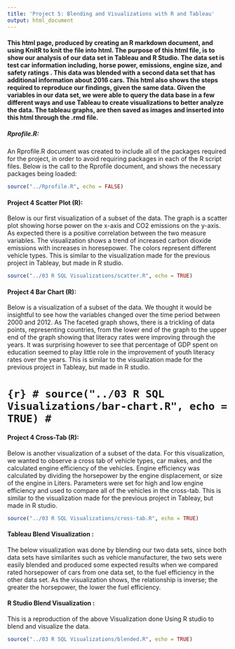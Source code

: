 ```yaml
---
title: 'Project 5: Blending and Visualizations with R and Tableau'
output: html_document
--- 
```


#### This html page, produced by creating an R markdown document, and using KnitR to knit the file into html. The purpose of this html file, is to show our analysis of our data set in Tableau and R Studio. The data set is test car information including, horse power, emissions, engine size, and safety ratings . This data was blended with a second data set that has additional information about 2016 cars. This html also shows the steps required to reproduce our findings, given the same data. Given the variables in our data set, we were able to query the data base in a few different ways and use Tableau to create visualizations to better analyze the data. The tableau graphs, are then saved as images and inserted into this html through the .rmd file.

##### Rprofile.R:
An Rprofile.R document was created to include all of the packages required for the project, in order to avoid requiring packages in each of the R script files. Below is the call to the Rprofile document, and shows the necessary packages being loaded:


```r
source("../Rprofile.R", echo = FALSE)
```



#### Project 4 Scatter Plot (R):
Below is our first visualization of a subset of the data. The graph is a scatter plot showing horse power on the x-axis and CO2 emissions on the y-axis. As expected there is a positive correlation between the two measure variables. The visualization shows a trend of increased carbon dioxide emissions with increases in horesepower. The colors represent different vehicle types. This is similar to the visualization made for the previous project in Tableay, but made in R studio.

```r
source("../03 R SQL Visualizations/scatter.R", echo = TRUE)
```

#### Project 4 Bar Chart (R):
Below is a visualization of a subset of the data. We thought it would be insightful to see how the variables changed over the time period between 2000 and 2012. As The faceted graph shows, there is a trickling of data points, representing countries, from the lower end of the graph to the upper end of the graph showing that literacy rates were improving through the years. It was surprising however to see that percentage of GDP spent on education seemed to play little role in the improvement of youth literacy rates over the years. This is similar to the visualization made for the previous project in Tableay, but made in R studio.

# ```{r}
# source("../03 R SQL Visualizations/bar-chart.R", echo = TRUE)
# ```

#### Project 4 Cross-Tab (R):
Below is another visualization of a subset of the data. For this visualization, we wanted to observe a cross tab of vehicle types, car makes, and the calculated engine efficiency of the vehicles. Engine efficiency was calculated by dividing the horsepower by the engine displacement, or size of the engine in Liters. Parameters were set for high and low engine efficiency and used to compare all of the vehicles in the cross-tab. This is similar to the visualization made for the previous project in Tableay, but made in R studio.

```r
source("../03 R SQL Visualizations/cross-tab.R", echo = TRUE)
```


#### Tableau Blend Visualization :
The below visualization was done by blending our two data sets, since both data sets have similarites such as vehicle manufacturer, the two sets were easily blended and produced some expected results when we compared rated horsepower of cars from one data set, to the fuel efficiency in the other data set. As the visualization shows, the relationship is inverse; the greater the horsepower, the lower the fuel efficiency.


#### R Studio Blend Visualization :
This is a reproduction of the above Visualization done Using R studio to blend and visualize the data.

```r
source("../03 R SQL Visualizations/blended.R", echo = TRUE)
```


